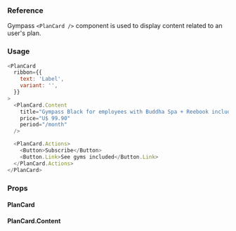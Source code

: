 ### Reference

Gympass `<PlanCard />` component is used to display content related to an user's
plan.

### Usage

```javascript reactLive=true center=true
<PlanCard
  ribbon={{
    text: 'Label',
    variant: '',
  }}
>
  <PlanCard.Content
    title="Gympass Black for employees with Buddha Spa + Reebook included e mais uma pá de coisa"
    price="U$ 99.90"
    period="/month"
  />

  <PlanCard.Actions>
    <Button>Subscribe</Button>
    <Button.Link>See gyms included</Button.Link>
  </PlanCard.Actions>
</PlanCard>
```

### Props

#### PlanCard

<PropsTable component="PlanCard" platform="web" />

#### PlanCard.Content

<PropsTable component="PlanCard.Content" platform="web" />

